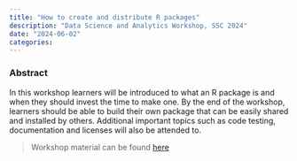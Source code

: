 ```yaml
---
title: "How to create and distribute R packages"
description: "Data Science and Analytics Workshop, SSC 2024"
date: "2024-06-02"
categories: 
---
```


### Abstract

In this workshop learners will be introduced to what an R package is and when they should invest the time to make one. By the end of the workshop, learners should be able to build their own package that can be easily shared and installed by others. Additional important topics such as code testing, documentation and licenses will also be attended to.

> Workshop material can be found [here](https://ubc-stat.github.io/ssc-workshop-2024/)
